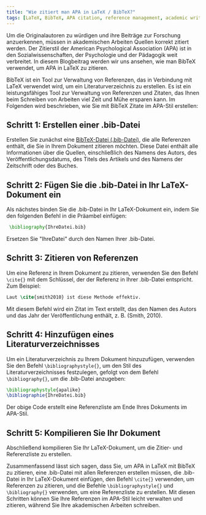 ```yaml
---
title: "Wie zitiert man APA in LaTeX / BibTeX?"
tags: [LaTeX, BibTeX, APA citation, reference management, academic writing]
---
```


Um die Originalautoren zu würdigen und ihre Beiträge zur Forschung anzuerkennen, müssen in akademischen Arbeiten Quellen korrekt zitiert werden. Der Zitierstil der American Psychological Association (APA) ist in den Sozialwissenschaften, der Psychologie und der Pädagogik weit verbreitet. In diesem Blogbeitrag werden wir uns ansehen, wie man BibTeX verwendet, um APA in LaTeX zu zitieren.

BibTeX ist ein Tool zur Verwaltung von Referenzen, das in Verbindung mit LaTeX verwendet wird, um ein Literaturverzeichnis zu erstellen. Es ist ein leistungsfähiges Tool zur Verwaltung von Referenzen und Zitaten, das Ihnen beim Schreiben von Arbeiten viel Zeit und Mühe ersparen kann. Im Folgenden wird beschrieben, wie Sie mit BibTeX Zitate im APA-Stil erstellen:


<CiteDrive /> 

## Schritt 1: Erstellen einer .bib-Datei

Erstellen Sie zunächst eine [BibTeX-Datei (.bib-Datei)](/), die alle Referenzen enthält, die Sie in Ihrem Dokument zitieren möchten. Diese Datei enthält alle Informationen über die Quellen, einschließlich des Namens des Autors, des Veröffentlichungsdatums, des Titels des Artikels und des Namens der Zeitschrift oder des Buches.

## Schritt 2: Fügen Sie die .bib-Datei in Ihr LaTeX-Dokument ein

Als nächstes binden Sie die .bib-Datei in Ihr LaTeX-Dokument ein, indem Sie den folgenden Befehl in die Präambel einfügen:

```latex
 \bibliography{IhreDatei.bib}
```
Ersetzen Sie "IhreDatei" durch den Namen Ihrer .bib-Datei.

 ## Schritt 3: Zitieren von Referenzen
 
 Um eine Referenz in Ihrem Dokument zu zitieren, verwenden Sie den Befehl `\cite{}` mit dem Schlüssel, der der Referenz in Ihrer .bib-Datei entspricht. Zum Beispiel:

```latex
Laut \cite{smith2010} ist diese Methode effektiv.
```

Mit diesem Befehl wird ein Zitat im Text erstellt, das den Namen des Autors und das Jahr der Veröffentlichung enthält, z. B. (Smith, 2010).

## Schritt 4: Hinzufügen eines Literaturverzeichnisses

Um ein Literaturverzeichnis zu Ihrem Dokument hinzuzufügen, verwenden Sie den Befehl `\bibliographystyle{}`, um den Stil des Literaturverzeichnisses festzulegen, gefolgt von dem Befehl `\bibliography{}`, um die .bib-Datei anzugeben:

```latex
\bibliographystyle{apalike} 
\bibliographie{IhreDatei.bib}
```
Der obige Code erstellt eine Referenzliste am Ende Ihres Dokuments im APA-Stil.    

## Schritt 5: Kompilieren Sie Ihr Dokument

Abschließend kompilieren Sie Ihr LaTeX-Dokument, um die Zitier- und Referenzliste zu erstellen.

Zusammenfassend lässt sich sagen, dass Sie, um APA in LaTeX mit BibTeX zu zitieren, eine .bib-Datei mit allen Referenzen erstellen müssen, die .bib-Datei in Ihr LaTeX-Dokument einfügen, den Befehl `\cite{}` verwenden, um Referenzen zu zitieren, und die Befehle `\bibliographystyle{}` und `\bibliography{}` verwenden, um eine Referenzliste zu erstellen. Mit diesen Schritten können Sie Ihre Referenzen im APA-Stil leicht verwalten und zitieren, während Sie Ihre akademischen Arbeiten schreiben.